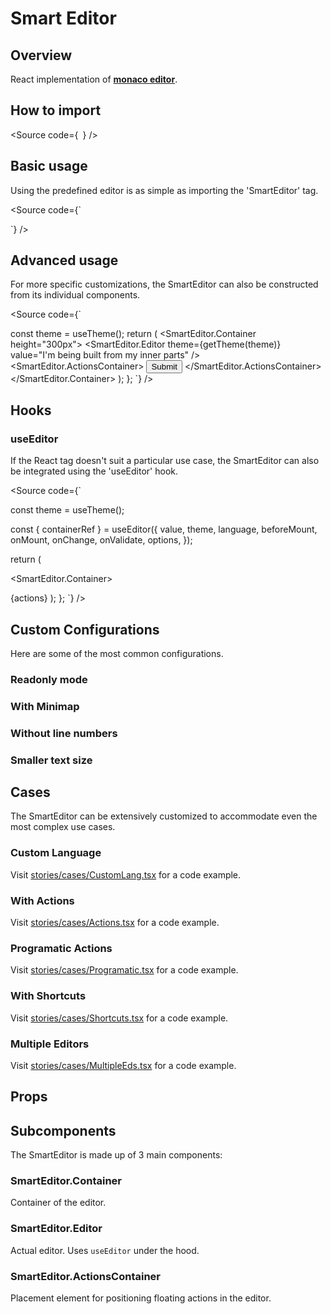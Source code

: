 


<Meta title="Components/Code/SmartEditor/Docs" />

# Smart Editor

## Overview

React implementation of [**monaco editor**](https://microsoft.github.io/monaco-editor/).

## How to import

<Source
  code={`
`}
/>

## Basic usage

Using the predefined editor is as simple as importing the 'SmartEditor' tag.

<Source
  code={`

`}
/>

<Canvas of={Stories.Base} />

## Advanced usage

For more specific customizations, the SmartEditor can also be constructed from its individual components.

<Source
  code={`

  
  const theme = useTheme();
  return (
    <SmartEditor.Container height="300px">
      <SmartEditor.Editor
        theme={getTheme(theme)}
        value="I'm being built from my inner parts"
      />
      <SmartEditor.ActionsContainer>
        <Button>Submit</Button>
      </SmartEditor.ActionsContainer>
    </SmartEditor.Container>
  );
};
`}
/>

## Hooks

### useEditor

If the React tag doesn't suit a particular use case, the SmartEditor can also be integrated using the 'useEditor' hook.

<Source code={`


  const theme = useTheme();

const { containerRef } = useEditor({
value,
theme,
language,
beforeMount,
onMount,
onChange,
onValidate,
options,
});

return (

<SmartEditor.Container>
  <div
    ref={containerRef}
    $height={height}
    $width={width}
    bordered={bordered}
    lineNumbers={options?.lineNumbers}
    readOnly={options?.readOnly}
  />
  <SmartEditor.ActionsContainer>{actions}</SmartEditor.ActionsContainer>
</SmartEditor.Container>
); }; `} />

## Custom Configurations

Here are some of the most common configurations.

### Readonly mode

<Canvas of={Stories.ReadonlyMode} />

### With Minimap

<Canvas of={Stories.WithMinimap} />

### Without line numbers

<Canvas of={Stories.WithoutLineNumbers} />

### Smaller text size

<Canvas of={Stories.SmallerTextSize} />

## Cases

The SmartEditor can be extensively customized to accommodate even the most complex use cases.

### Custom Language

Visit [stories/cases/CustomLang.tsx](https://github.com/DevoInc/genesys-ui/blob/master/packages/code/src/stories/cases/CustomLang.tsx) for a code example.
<Canvas of={CaseStories.CustomLanguage} sourceState="none" />

### With Actions

Visit [stories/cases/Actions.tsx](https://github.com/DevoInc/genesys-ui/blob/master/packages/code/src/stories/cases/Actions.tsx) for a code example.
<Canvas of={CaseStories.WithActions} sourceState="none" />

### Programatic Actions

Visit [stories/cases/Programatic.tsx](https://github.com/DevoInc/genesys-ui/blob/master/packages/code/src/stories/cases/Programatic.tsx) for a code example.
<Canvas of={CaseStories.ProgramaticActions} sourceState="none" />

### With Shortcuts

Visit [stories/cases/Shortcuts.tsx](https://github.com/DevoInc/genesys-ui/blob/master/packages/code/src/stories/cases/Shortcuts.tsx) for a code example.
<Canvas of={CaseStories.WithShortcuts} sourceState="none" />

### Multiple Editors

Visit [stories/cases/MultipleEds.tsx](https://github.com/DevoInc/genesys-ui/blob/master/packages/code/src/stories/cases/MultipleEds.tsx) for a code example.
<Canvas of={CaseStories.MultipleEditors} sourceState="none" />

## Props

<ArgTypes of={Stories} />

## Subcomponents

The SmartEditor is made up of 3 main components:

### SmartEditor.Container

Container of the editor.

<ArgTypes of={SmartEditor.Container} />

### SmartEditor.Editor

Actual editor. Uses `useEditor` under the hood.

<ArgTypes of={SmartEditor.Editor} />

### SmartEditor.ActionsContainer

Placement element for positioning floating actions in the editor.

<ArgTypes of={SmartEditor.ActionsContainer} />
